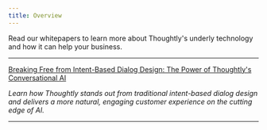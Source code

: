 ```yaml
---
title: Overview
---
```


Read our whitepapers to learn more about Thoughtly's underly technology and how it can help your business.

---

[Breaking Free from Intent-Based Dialog Design: The Power of Thoughtly's Conversational AI](/resources/whitepapers/conversational-ai)

*Learn how Thoughtly stands out from traditional intent-based dialog design and delivers a more natural, engaging customer experience on the cutting edge of AI.*

---
